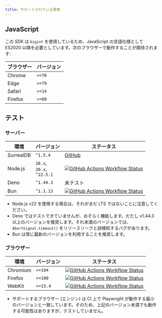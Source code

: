 ```yaml
---
title: サポートされている環境
---
```



## JavaScript

この SDK は `bigint` を使用しているため、JavaScript の言語仕様として ES2020 以降を必要としています。次のブラウザーで動作することが期待されます:

| ブラウザー | バージョン |
| --- | --- |
| Chrome  | `>=78` |
| Edge    | `>=79` |
| Safari  | `>=14` |
| Firefox | `>=68` |

## テスト

### サーバー

| 環境 | バージョン | ステータス |
| --- | --- | --- |
| SurrealDB | `^1.5.4` | [GitHub](https://github.com/surrealdb/surrealdb) |
| Node.js   | `18.x`,<br/>`20.x`,<br/>`^22.5.1` | [![GitHub Actions Workflow Status](https://img.shields.io/github/actions/workflow/status/tai-kun/surrealdb.js/nodejs.yml?branch=v1&logo=Node.js&label=Node.js)](https://github.com/tai-kun/surrealdb.js/actions/workflows/nodejs.yml) |
| Deno      | `^1.44.3` | 未テスト |
| Bun       | `^1.1.13` | [![GitHub Actions Workflow Status](https://img.shields.io/github/actions/workflow/status/tai-kun/surrealdb.js/bun.yml?branch=v1&logo=Bun&label=Bun)](https://github.com/tai-kun/surrealdb.js/actions/workflows/bun.yml) |

- Node.js v22 を使用する場合は、それがまだ LTS ではないことに注意してください。
- Deno ではテストできていませんが、おそらく機能します。だたし v1.44.3 以上のバージョンを推奨します。それ未満のバージョンでは、`AbortSignal.timeout()` をリソースリークと誤検知するバグがあります。
- Bun は常に最新のバージョンを利用することを推奨します。

### ブラウザー

| 環境 | バージョン | ステータス |
| --- | --- | --- |
| Chromium  | `>=104` | [![GitHub Actions Workflow Status](https://img.shields.io/github/actions/workflow/status/tai-kun/surrealdb.js/chromium.yml?branch=v1&logo=googlechrome&label=Chromium)](https://github.com/tai-kun/surrealdb.js/actions/workflows/chromium.yml) |
| Firefox | `>=100` | [![GitHub Actions Workflow Status](https://img.shields.io/github/actions/workflow/status/tai-kun/surrealdb.js/firefox.yml?branch=v1&logo=Firefox&label=Firefox)](https://github.com/tai-kun/surrealdb.js/actions/workflows/firefox.yml) |
| WebKit  | `>=15.4` | [![GitHub Actions Workflow Status](https://img.shields.io/github/actions/workflow/status/tai-kun/surrealdb.js/webkit.yml?branch=v1&style=flat&logo=safari&label=WebKit)](https://github.com/tai-kun/surrealdb.js/actions/workflows/webkit.yml) |

- サポートするブラウザー (エンジン) は CI 上で Playwright が動作する最小のバージョンと一致しています。そのため、上記のバージョン未満でも動作する可能性はありますが、テストしていません。

